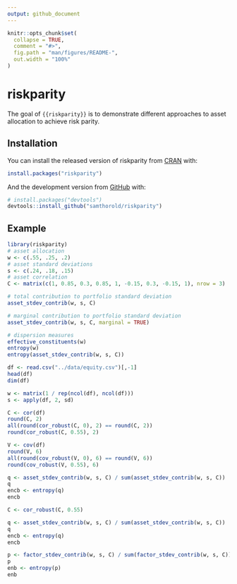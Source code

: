 ```yaml
---
output: github_document
---
```


<!-- README.md is generated from README.Rmd. Please edit that file -->

```r
knitr::opts_chunk$set(
  collapse = TRUE,
  comment = "#>",
  fig.path = "man/figures/README-",
  out.width = "100%"
)
```

# riskparity

<!-- badges: start -->
<!-- badges: end -->

The goal of `{{riskparity}}` is to demonstrate different approaches to asset allocation to achieve risk parity.

## Installation

You can install the released version of riskparity from [CRAN](https://CRAN.R-project.org) with:

``` r
install.packages("riskparity")
```

And the development version from [GitHub](https://github.com/) with:

``` r
# install.packages("devtools")
devtools::install_github("samthorold/riskparity")
```
## Example

```r
library(riskparity)
# asset allocation
w <- c(.55, .25, .2)
# asset standard deviations
s <- c(.24, .18, .15)
# asset correlation
C <- matrix(c(1, 0.85, 0.3, 0.85, 1, -0.15, 0.3, -0.15, 1), nrow = 3)

# total contribution to portfolio standard deviation
asset_stdev_contrib(w, s, C)

# marginal contribution to portfolio standard deviation
asset_stdev_contrib(w, s, C, marginal = TRUE)

# dispersion measures
effective_constituents(w)
entropy(w)
entropy(asset_stdev_contrib(w, s, C))

df <- read.csv("../data/equity.csv")[,-1]
head(df)
dim(df)

w <- matrix(1 / rep(ncol(df), ncol(df)))
s <- apply(df, 2, sd)

C <- cor(df)
round(C, 2)
all(round(cor_robust(C, 0), 2) == round(C, 2))
round(cor_robust(C, 0.55), 2)

V <- cov(df)
round(V, 6)
all(round(cov_robust(V, 0), 6) == round(V, 6))
round(cov_robust(V, 0.55), 6)

q <- asset_stdev_contrib(w, s, C) / sum(asset_stdev_contrib(w, s, C))
q
encb <- entropy(q)
encb

C <- cor_robust(C, 0.55)

q <- asset_stdev_contrib(w, s, C) / sum(asset_stdev_contrib(w, s, C))
q
encb <- entropy(q)
encb

p <- factor_stdev_contrib(w, s, C) / sum(factor_stdev_contrib(w, s, C))
p
enb <- entropy(p)
enb

```


